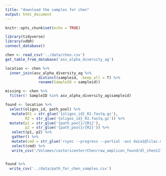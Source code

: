 ```yaml
---
title: "download the samples for chen"
output: html_document
---
```


```r
knitr::opts_chunk$set(echo = TRUE)
```

```r
library(tidyverse)
library(vdbR)
connect_database()
```

```r
chen <- read_csv('../data/chen.csv')
get_table_from_database('asv_alpha_diversity_ag')

location <- chen %>% 
  inner_join(asv_alpha_diversity_ag %>% 
               distinct(sampleid, .keep_all = T) %>% 
               rename(SampleID = sampleid))

missing <- chen %>% 
  filter(! SampleID %in% asv_alpha_diversity_ag$sampleid)

found <- location %>% 
  select(oligos_id, path_pool) %>% 
   mutate(R1 = str_glue('{oligos_id}_R1.fastq.gz'),
         R2 = str_glue('{oligos_id}_R2.fastq.gz')) %>% 
  mutate(p1 = str_glue('{path_pool}/{R1}'),
         p2 = str_glue('{path_pool}/{R2}')) %>% 
   select(p1, p2) %>% 
   gather() %>% 
   mutate(cmd = str_glue('rsync --progress --partial -avz daia1@lilac.mskcc.org:{value} .')) %>% 
   select(cmd) %>% 
   write_csv('/Volumes/castoricenter/Chen/raw_amplicon_found/dl_chen12729.sh', col_names = F)


found %>% 
  write_csv('../data/path_for_chen_samples.csv')
```

